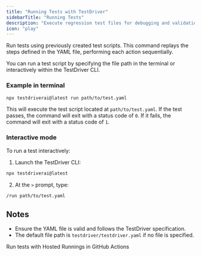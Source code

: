 ```yaml
---
title: "Running Tests with TestDriver"
sidebarTitle: "Running Tests"
description: "Execute regression test files for debugging and validation."
icon: "play"
---
```


Run tests using previously created test scripts. This command replays the steps defined in the YAML file, performing each action sequentially.

You can run a test script by specifying the file path in the terminal or interactively within the TestDriver CLI.

### Example in terminal

```bash
npx testdriverai@latest run path/to/test.yaml
```

This will execute the test script located at `path/to/test.yaml`. If the test passes, the command will exit with a status code of `0`. If it fails, the command will exit with a status code of `1`.

### Interactive mode

To run a test interactively:

1. Launch the TestDriver CLI:

```bash
npx testdriverai@latest
```

2. At the `>` prompt, type:

```bash
/run path/to/test.yaml
```

## Notes

- Ensure the YAML file is valid and follows the TestDriver specification.
- The default file path is `testdriver/testdriver.yaml` if no file is specified.

<Card title="Running Tests in CI" icon="link" href="/getting-started/ci">
  Run tests with Hosted Runnings in GitHub Actions
</Card>